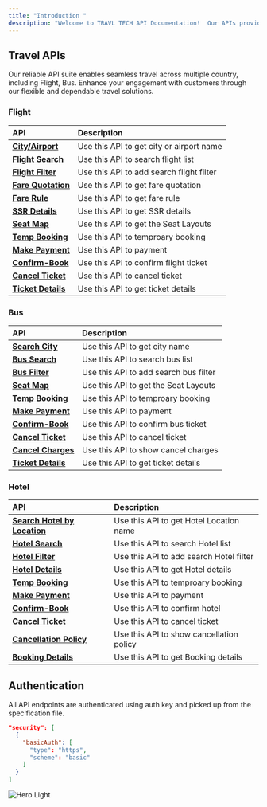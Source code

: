 ```yaml
---
title: "Introduction "
description: "Welcome to TRAVL TECH API Documentation!  Our APIs provide the tools necessary to manage travel services efficiently and effectively across different platforms."
---
```


## Travel APIs

Our reliable API suite enables seamless travel across multiple country, including Flight, Bus. Enhance your engagement with customers through our flexible and dependable travel solutions.

### Flight

| API                                                                   | Description                              |
| :-------------------------------------------------------------------- | :--------------------------------------- |
| <a href="/api-reference/flight/search-city">**City/Airport**</a>      | Use this API to get city or airport name |
| <a href="/api-reference/flight/flight-search">**Flight Search**</a>   | Use this API to search flight list       |
| <a href="/api-reference/flight/flight-filter">**Flight Filter**</a>   | Use this API to add search flight filter |
| <a href="/api-reference/flight/fare-quotation">**Fare Quotation**</a> | Use this API to get fare quotation       |
| <a href="/api-reference/flight/fare-rule">**Fare Rule**</a>           | Use this API to get fare rule            |
| <a href="/api-reference/flight/ssr">**SSR Details**</a>               | Use this API to get SSR details          |
| <a href="/api-reference/flight/seat-map">**Seat Map**</a>             | Use this API to get the Seat Layouts     |
| <a href="/api-reference/flight/temp-booking">**Temp Booking**</a>     | Use this API to temproary booking        |
| <a href="/api-reference/flight/payment">**Make Payment**</a>          | Use this API to payment                  |
| <a href="/api-reference/flight/confirm-book">**Confirm-Book**</a>     | Use this API to confirm flight ticket    |
| <a href="/api-reference/flight/cancel-ticket">**Cancel Ticket**</a>   | Use this API to cancel ticket            |
| <a href="/api-reference/flight/ticket-details">**Ticket Details**</a> | Use this API to get ticket details       |

### Bus

| API                                                                | Description                           |
| :----------------------------------------------------------------- | :------------------------------------ |
| <a href="/api-reference/bus/search-city">**Search City**</a>       | Use this API to get city name         |
| <a href="/api-reference/bus/bus-search">**Bus Search**</a>         | Use this API to search bus list       |
| <a href="/api-reference/bus/bus-filter">**Bus Filter**</a>         | Use this API to add search bus filter |
| <a href="/api-reference/bus/seat-map">**Seat Map**</a>             | Use this API to get the Seat Layouts  |
| <a href="/api-reference/bus/temp-booking">**Temp Booking**</a>     | Use this API to temproary booking     |
| <a href="/api-reference/bus/payment">**Make Payment**</a>          | Use this API to payment               |
| <a href="/api-reference/bus/confirm-book">**Confirm-Book**</a>     | Use this API to confirm bus ticket    |
| <a href="/api-reference/bus/cancel-ticket">**Cancel Ticket**</a>   | Use this API to cancel ticket         |
| <a href="/api-reference/bus/cancel-charges">**Cancel Charges**</a> | Use this API to show cancel charges   |
| <a href="/api-reference/bus/ticket-details">**Ticket Details**</a> | Use this API to get ticket details    |

### Hotel

| API                                                                            | Description                              |
| :----------------------------------------------------------------------------- | :--------------------------------------- |
| <a href="/api-reference/hotel/search-city">**Search Hotel by Location**</a>    | Use this API to get Hotel Location name  |
| <a href="/api-reference/hotel/hotel-search">**Hotel Search**</a>               | Use this API to search Hotel list        |
| <a href="/api-reference/hotel/hotel-filter">**Hotel Filter**</a>               | Use this API to add search Hotel filter  |
| <a href="/api-reference/hotel/hotel-details">**Hotel Details**</a>             | Use this API to get Hotel details        |
| <a href="/api-reference/hotel/temp-booking">**Temp Booking**</a>               | Use this API to temproary booking        |
| <a href="/api-reference/hotel/payment">**Make Payment**</a>                    | Use this API to payment                  |
| <a href="/api-reference/hotel/confirm-book">**Confirm-Book**</a>               | Use this API to confirm hotel            |
| <a href="/api-reference/hotel/cancel-ticket">**Cancel Ticket**</a>             | Use this API to cancel ticket            |
| <a href="/api-reference/hotel/cancellation-policy">**Cancellation Policy**</a> | Use this API to show cancellation policy |
| <a href="/api-reference/hotel/booking-details">**Booking Details**</a>         | Use this API to get Booking details      |

## Authentication

All API endpoints are authenticated using auth key and picked up from the specification file.

```json
"security": [
  {
    "basicAuth": [
      "type": "https",
      "scheme": "basic"
    ]
  }
]
```

<img src="/logo/auth.png" alt="Hero Light" />

